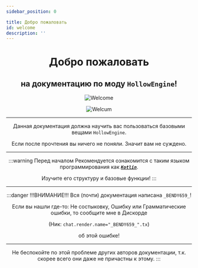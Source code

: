 ```yaml
---
sidebar_position: 0

title: Добро пожаловать
id: welcome
description: ''
---
```



<div align="center">

# Добро пожаловать
## на документацию по моду __`HollowEngine`__!

<div className="show">
<div className="mask">
  <Random max="100">
  <Part low="0" high="99">

  ![Welcome](@site/static/img/doc/titles/Welcome.png)

  </Part>
  <Part low="100" high="100">

  ![Welcum](@site/static/img/doc/titles/Welcum.png)

  </Part>
  </Random>
</div>
</div>

---

Данная документация должна научить вас пользоваться базовыми вещами `HollowEngine`.

Если после прочтения вы ничего не поняли. Значит вам не суждено.

---

:::warning Перед началом
Рекомендуется ознакомится с таким языком программирования как [***`Kotlin`***](https://kotlinlang.org/).

Изучите его структуру и базовые функции!
:::

---

:::danger !!!ВНИМАНИЕ!!!
Вся (почти) документация написана `_BENDY659_`!

Если вы нашли где-то: Не состыковку, Ошибку или Грамматические ошибки, то сообщите мне в Дискорде

(Ник: `chat.render.name="_BENDY659_".tx`)

об этой ошибке!

---

Не беспокойте по этой проблеме других авторов документации, т.к. скорее всего они даже не причастны к этому.
:::

</div>